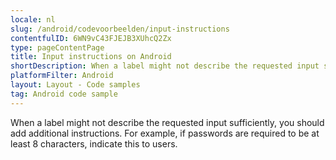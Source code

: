 ```yaml
---
locale: nl
slug: /android/codevoorbeelden/input-instructions
contentfulID: 6WN9vC43FJEJB3XUhcQ2Zx
type: pageContentPage
title: Input instructions on Android
shortDescription: When a label might not describe the requested input sufficiently, you should add additional instructions.
platformFilter: Android
layout: Layout - Code samples
tag: Android code sample
---
```


When a label might not describe the requested input sufficiently, you should add additional instructions. For example, if passwords are required to be at least 8 characters, indicate this to users.

<CodeSample id="input-instructions" locale="nl" platform="android"/>